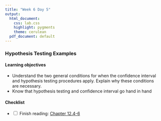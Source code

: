 ```yaml
---
title: "Week 6 Day 5"
output: 
  html_document:
    css: lab.css
    highlight: pygments
    theme: cerulean
  pdf_document: default
---
```


###  Hypothesis Testing Examples

#### Learning objectives 

* Understand the two general conditions for when the confidence interval and hypothesis testing procedures apply. Explain why these conditions are necessary.
* Know that hypothesis testing and confidence interval go hand in hand


#### Checklist
- <input type="checkbox" unchecked> Finish reading: [Chapter 12.4-6](https://nustat.github.io/intro-stat-ds/12-hypothesis-tests.html#conducting-hypothesis-tests)
</input>
